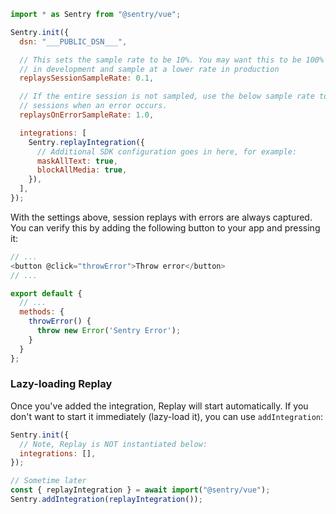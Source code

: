 ```javascript
import * as Sentry from "@sentry/vue";

Sentry.init({
  dsn: "___PUBLIC_DSN___",

  // This sets the sample rate to be 10%. You may want this to be 100% while
  // in development and sample at a lower rate in production
  replaysSessionSampleRate: 0.1,

  // If the entire session is not sampled, use the below sample rate to sample
  // sessions when an error occurs.
  replaysOnErrorSampleRate: 1.0,

  integrations: [
    Sentry.replayIntegration({
      // Additional SDK configuration goes in here, for example:
      maskAllText: true,
      blockAllMedia: true,
    }),
  ],
});
```

With the settings above, session replays with errors are always captured.
You can verify this by adding the following button to your app and pressing it:

```javascript {filename:App.vue}
// ...
<button @click="throwError">Throw error</button>
// ...

export default {
  // ...
  methods: {
    throwError() {
      throw new Error('Sentry Error');
    }
  }
};
```

### Lazy-loading Replay

Once you've added the integration, Replay will start automatically. If you don't want to start it immediately (lazy-load it), you can use `addIntegration`:

```javascript
Sentry.init({
  // Note, Replay is NOT instantiated below:
  integrations: [],
});

// Sometime later
const { replayIntegration } = await import("@sentry/vue");
Sentry.addIntegration(replayIntegration());
```
